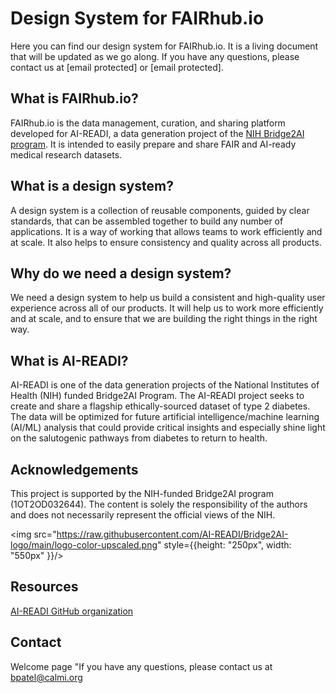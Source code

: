
<Meta title="Welcome" />

# Design System for FAIRhub.io

Here you can find our design system for FAIRhub.io. It is a living document that will be updated as we go along. If you have any questions, please contact us at [email protected] or [email protected].

## What is FAIRhub.io?

FAIRhub.io is the data management, curation, and sharing platform developed for AI-READI, a data generation project of the [NIH Bridge2AI program](https://commonfund.nih.gov/bridge2ai). It is intended to easily prepare and share FAIR and AI-ready medical research datasets.

## What is a design system?

A design system is a collection of reusable components, guided by clear standards, that can be assembled together to build any number of applications. It is a way of working that allows teams to work efficiently and at scale. It also helps to ensure consistency and quality across all products.

## Why do we need a design system?

We need a design system to help us build a consistent and high-quality user experience across all of our products. It will help us to work more efficiently and at scale, and to ensure that we are building the right things in the right way.

## What is AI-READI?

AI-READI is one of the data generation projects of the National Institutes of Health (NIH) funded Bridge2AI Program. The AI-READI project seeks to create and share a flagship ethically-sourced dataset of type 2 diabetes. The data will be optimized for future artificial intelligence/machine learning (AI/ML) analysis that could provide critical insights and especially shine light on the salutogenic pathways from diabetes to return to health.

## Acknowledgements

This project is supported by the NIH-funded Bridge2AI program (1OT2OD032644). The content is solely the responsibility of the authors and does not necessarily represent the official views of the NIH.

<div style={{textAlign:"center"}}>

<img src="https://raw.githubusercontent.com/AI-READI/Bridge2AI-logo/main/logo-color-upscaled.png" style={{height: "250px", width: "550px" }}/>

 </div>


## Resources

[AI-READI GitHub organization](https://github.com/AI-READI)

## Contact

Welcome page "If you have any questions, please contact us at <a href="mailto:bpatel@calmi2.org" target="_blank">bpatel&#64;calmi.org</a>

